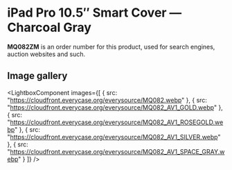 
# iPad Pro 10.5″ Smart Cover — Charcoal Gray

<Callout type='info' emoji='👉🏻'>**MQ082ZM** is an order number for this product, used for search engines, auction websites and such.</Callout>

## Image gallery

<LightboxComponent
    images={[
      {
        src: "https://cloudfront.everycase.org/everysource/MQ082.webp"
      },
      {
        src: "https://cloudfront.everycase.org/everysource/MQ082_AV1_GOLD.webp"
      },
      {
        src: "https://cloudfront.everycase.org/everysource/MQ082_AV1_ROSEGOLD.webp"
      },
      {
        src: "https://cloudfront.everycase.org/everysource/MQ082_AV1_SILVER.webp"
      },
      {
        src: "https://cloudfront.everycase.org/everysource/MQ082_AV1_SPACE_GRAY.webp"
      }
    ]}
  />
